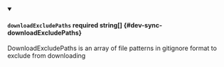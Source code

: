 
<details className="config-field" data-expandable="false" open>
<summary>

#### `downloadExcludePaths` <span className="config-field-required" data-required="false">required</span> <span className="config-field-type">string[]</span> <span className="config-field-default"></span> <span className="config-field-enum"></span> {#dev-sync-downloadExcludePaths}

DownloadExcludePaths is an array of file patterns in gitignore format to exclude from downloading

</summary>



</details>
